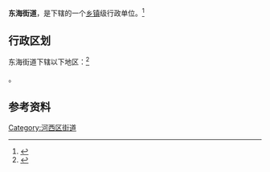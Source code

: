 {{中国乡级行政区|12/01/03/012/000}}

'''东海街道'''，是{{PRC admin/fullname|12/01/03/012/000|3}}下辖的一个[[乡镇|乡镇]]级行政单位。<ref>{{PRC admin/ref sgc|{{PRC admin/parent|12/01/03/012/000}}}}</ref>

== 行政区划 ==

东海街道下辖以下地区：<ref>{{PRC admin/ref sgc|12/01/03/012/000}}</ref>

{{PRC admin/children|12/01/03/012/000}}。

== 参考资料 ==

{{Reflist|2}}

{{天津市河西区行政区划}}
{{天津行政区划小作品}}

[[Category:河西区街道|Category:河西区街道]]